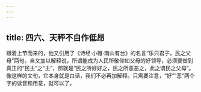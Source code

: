 ```yaml
---
---
---
```

title: 四六、天秤不自作低昂
---




跟着上节而来的，他又引用了《诗经·小雅·南山有台》的名言“乐只君子，民之父母”两句。自又加以解释说，所谓能成为人民所敬仰如父母的好领导，必须要做到真正的“民主”之“主”，那就是“民之所好好之，民之所恶恶之，此之谓民之父母”。像这样的文句，它本身就是白话，我们不必再加解释。只需要注意，“好”“恶”两个字的读音和用意，就可以了。